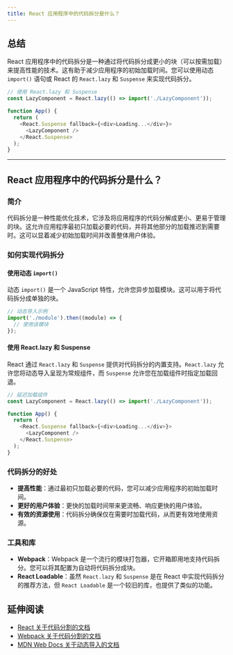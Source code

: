 ```yaml
---
title: React 应用程序中的代码拆分是什么？
---
```


## 总结

React 应用程序中的代码拆分是一种通过将代码拆分成更小的块（可以按需加载）来提高性能的技术。这有助于减少应用程序的初始加载时间。您可以使用动态 `import()` 语句或 React 的 `React.lazy` 和 `Suspense` 来实现代码拆分。

```javascript
// 使用 React.lazy 和 Suspense
const LazyComponent = React.lazy(() => import('./LazyComponent'));

function App() {
  return (
    <React.Suspense fallback={<div>Loading...</div>}>
      <LazyComponent />
    </React.Suspense>
  );
}
```

***

## React 应用程序中的代码拆分是什么？

### 简介

代码拆分是一种性能优化技术，它涉及将应用程序的代码分解成更小、更易于管理的块。这允许应用程序最初只加载必要的代码，并将其他部分的加载推迟到需要时。这可以显着减少初始加载时间并改善整体用户体验。

### 如何实现代码拆分

#### 使用动态 `import()`

动态 `import()` 是一个 JavaScript 特性，允许您异步加载模块。这可以用于将代码拆分成单独的块。

```javascript
// 动态导入示例
import('./module').then((module) => {
  // 使用该模块
});
```

#### 使用 React.lazy 和 Suspense

React 通过 `React.lazy` 和 `Suspense` 提供对代码拆分的内置支持。`React.lazy` 允许您将动态导入呈现为常规组件，而 `Suspense` 允许您在加载组件时指定加载回退。

```javascript
// 延迟加载组件
const LazyComponent = React.lazy(() => import('./LazyComponent'));

function App() {
  return (
    <React.Suspense fallback={<div>Loading...</div>}>
      <LazyComponent />
    </React.Suspense>
  );
}
```

### 代码拆分的好处

* **提高性能**：通过最初只加载必要的代码，您可以减少应用程序的初始加载时间。
* **更好的用户体验**：更快的加载时间带来更流畅、响应更快的用户体验。
* **有效的资源使用**：代码拆分确保仅在需要时加载代码，从而更有效地使用资源。

### 工具和库

* **Webpack**：Webpack 是一个流行的模块打包器，它开箱即用地支持代码拆分。您可以将其配置为自动将代码拆分成块。
* **React Loadable**：虽然 `React.lazy` 和 `Suspense` 是在 React 中实现代码拆分的推荐方法，但 `React Loadable` 是一个较旧的库，也提供了类似的功能。

## 延伸阅读

* [React 关于代码分割的文档](https://reactjs.org/docs/code-splitting.html)
* [Webpack 关于代码分割的文档](https://webpack.js.org/guides/code-splitting/)
* [MDN Web Docs 关于动态导入的文档](https://developer.mozilla.org/en-US/docs/Web/JavaScript/Reference/Statements/import#dynamic_imports)
